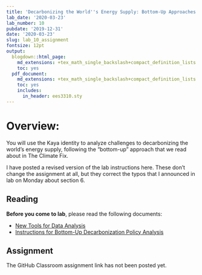 ```yaml
---
title: 'Decarbonizing the World''s Energy Supply: Bottom-Up Approaches'
lab_date: '2020-03-23'
lab_number: 10
pubdate: '2019-12-31'
date: '2020-03-23'
slug: lab_10_assignment
fontsize: 12pt
output:
  blogdown::html_page:
    md_extensions: +tex_math_single_backslash+compact_definition_lists
    toc: yes
  pdf_document:
    md_extensions: +tex_math_single_backslash+compact_definition_lists
    toc: yes
    includes:
      in_header: ees3310.sty
---
```

# Overview:

You will use the Kaya identity to analyze challenges to decarbonizing the world's energy supply, following the "bottom-up" approach that we read about in The Climate Fix.

I have posted a revised version of the lab instructions here. These don't change the assignment at all, but they correct the typos that I announced in lab on Monday about section 6.

## Reading

**Before you come to lab**, please read the following documents:

* [New Tools for Data Analysis](/lab_docs/lab_10_new_tools){target="_blank"}
* [Instructions for Bottom-Up Decarbonization Policy Analysis](/lab_docs/lab_10_instructions){target="_blank"}

## Assignment

The GitHub Classroom assignment link has not been posted yet.

